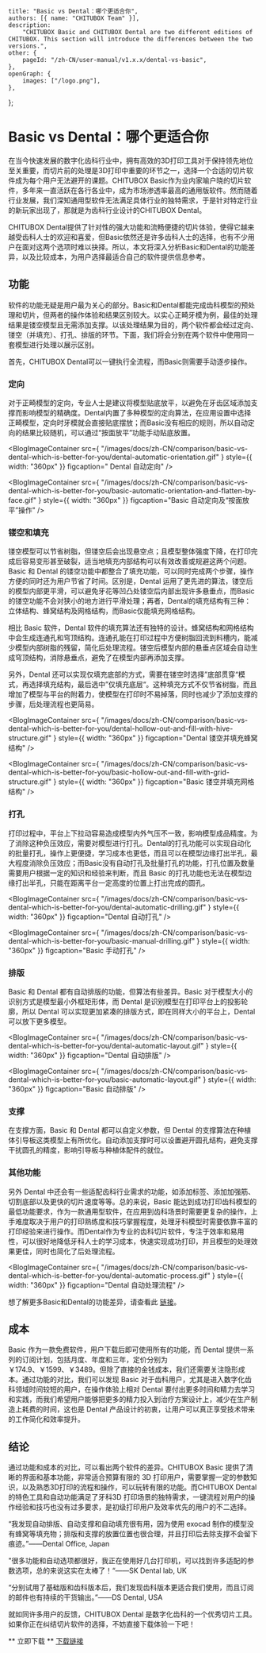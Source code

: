 	title: "Basic vs Dental：哪个更适合你",
	authors: [{ name: "CHITUBOX Team" }],
	description:
		"CHITUBOX Basic and CHITUBOX Dental are two different editions of CHITUBOX. This section will introduce the differences between the two versions.",
	other: {
		pageId: "/zh-CN/user-manual/v1.x.x/dental-vs-basic",
	},
	openGraph: {
		images: ["/logo.png"],
	},
};

# Basic vs Dental：哪个更适合你

在当今快速发展的数字化齿科行业中，拥有高效的3D打印工具对于保持领先地位至关重要，而切片前的处理是3D打印中重要的环节之一，选择一个合适的切片软件成为每个用户无法避开的课题。CHITUBOX Basic作为业内家喻户晓的切片软件，多年来一直活跃在各行各业中，成为市场渗透率最高的通用版软件。然而随着行业发展，我们深知通用型软件无法满足具体行业的独特需求，于是针对特定行业的新玩家出现了，那就是为齿科行业设计的CHITUBOX Dental。

CHITUBOX Dental提供了针对性的强大功能和流畅便捷的切片体验，使得它越来越受齿科人士的欢迎和喜爱，但Basic依然还是许多齿科人士的选择，也有不少用户在面对这两个选项时难以抉择。所以，本文将深入分析Basic和Dental的功能差异，以及比较成本，为用户选择最适合自己的软件提供信息参考。

## 功能
软件的功能无疑是用户最为关心的部分。Basic和Dental都能完成齿科模型的预处理和切片，但两者的操作体验和结果区别较大。以实心正畸牙模为例，最佳的处理结果是镂空模型且无需添加支撑。以该处理结果为目的，两个软件都会经过定向、镂空（并填充）、打孔、排版的环节。下面，我们将会分别在两个软件中使用同一套模型进行处理以展示区别。

首先，CHITUBOX Dental可以一键执行全流程，而Basic则需要手动逐步操作。
 
### 定向

对于正畸模型的定向，专业人士是建议将模型贴底放平，以避免在牙齿区域添加支撑而影响模型的精确度。Dental内置了多种模型的定向算法，在应用设置中选择正畸模型，定向时牙模就会直接贴底摆放；而Basic没有相应的规则，所以自动定向的结果比较随机，可以通过“按面放平”功能手动贴底放置。


<BlogImageContainer
	src={
    		"/images/docs/zh-CN/comparison/basic-vs-dental-which-is-better-for-you/dental-automatic-orientation.gif"
	}
	style={{ width: "360px" }}
	figcaption=" Dental 自动定向"
/>

<BlogImageContainer
	src={
    		"/images/docs/zh-CN/comparison/basic-vs-dental-which-is-better-for-you/basic-automatic-orientation-and-flatten-by-face.gif"
	}
	style={{ width: "360px" }}
	figcaption="Basic 自动定向及“按面放平”操作"
/>
### 镂空和填充

镂空模型可以节省树脂，但镂空后会出现悬空点；且模型整体强度下降，在打印完成后容易变形甚至破裂，适当地填充内部结构可以有效改善或规避这两个问题。
Basic 和 Dental 的镂空功能中都整合了填充功能，可以同时完成两个步骤，操作方便的同时还为用户节省了时间。区别是，Dental 运用了更先进的算法，镂空后的模型内部更平滑，可以避免牙花等凹凸处镂空后内部出现许多悬垂点，而Basic的镂空功能不会对狭小的地方进行平滑处理；再者，Dental的填充结构有三种：立体结构、蜂窝结构及网格结构，而Basic仅能填充网格结构。

相比 Basic 软件，Dental 软件的填充算法还有独特的设计。蜂窝结构和网格结构中会生成连通孔和穹顶结构。连通孔能在打印过程中方便树脂回流到料槽内，能减少模型内部树脂的残留，简化后处理流程。镂空后模型内部的悬垂点区域会自动生成穹顶结构，消除悬垂点，避免了在模型内部再添加支撑。

另外，Dental 还可以实现仅填充底部的方式，需要在镂空时选择”底部贯穿“模式，再选择填充结构，最后选中”仅填充底层“。这种填充方式不仅节省树脂，而且增加了模型与平台的附着力，使模型在打印时不易掉落，同时也减少了添加支撑的步骤，后处理流程也更简易。

<BlogImageContainer
	src={
    		"/images/docs/zh-CN/comparison/basic-vs-dental-which-is-better-for-you/dental-hollow-out-and-fill-with-hive-structure.gif"
	}
	style={{ width: "360px" }}
	figcaption="Dental 镂空并填充蜂窝结构"
/>

<BlogImageContainer
	src={
    		"/images/docs/zh-CN/comparison/basic-vs-dental-which-is-better-for-you/basic-hollow-out-and-fill-with-grid-structure.gif"
	}
	style={{ width: "360px" }}
	figcaption="Basic 镂空并填充网格结构"
/>

### 打孔

打印过程中，平台上下拉动容易造成模型内外气压不一致，影响模型成品精度。为了消除这种负压效应，需要对模型进行打孔。Dental的打孔功能可以实现自动化的批量打孔，操作上更便捷，学习成本也更低，而且可以在模型边缘打出半孔，最大程度消除负压效应；而Basic没有自动打孔及批量打孔的功能，打孔位置及数量需要用户根据一定的知识和经验来判断，而且 Basic 的打孔功能也无法在模型边缘打出半孔，只能在距离平台一定高度的位置上打出完成的圆孔。


<BlogImageContainer
	src={
    		"/images/docs/zh-CN/comparison/basic-vs-dental-which-is-better-for-you/dental-automatic-drilling.gif"
	}
	style={{ width: "360px" }}
	figcaption="Dental 自动打孔"
/>

<BlogImageContainer
	src={
    		"/images/docs/zh-CN/comparison/basic-vs-dental-which-is-better-for-you/basic-manual-drilling.gif"
	}
	style={{ width: "360px" }}
	figcaption="Basic 手动打孔"
/>

### 排版

Basic 和 Dental 都有自动排版的功能，但算法有些差异。Basic 对于模型大小的识别方式是模型最小外框矩形体，而 Dental 是识别模型在打印平台上的投影轮廓，所以 Dental 可以实现更加紧凑的排版方式，即在同样大小的平台上，Dental 可以放下更多模型。

<BlogImageContainer
	src={
    		"/images/docs/zh-CN/comparison/basic-vs-dental-which-is-better-for-you/dental-automatic-layout.gif"
	}
	style={{ width: "360px" }}
	figcaption="Dental 自动排版"
/>

<BlogImageContainer
	src={
    		"/images/docs/zh-CN/comparison/basic-vs-dental-which-is-better-for-you/basic-automatic-layout.gif"
	}
	style={{ width: "360px" }}
	figcaption="Basic 自动排版"
/>

### 支撑

在支撑方面，Basic 和 Dental 都可以自定义参数，但 Dental 的支撑算法在种植体引导板这类模型上有所优化。自动添加支撑时可以设置避开圆孔结构，避免支撑干扰圆孔的精度，影响引导板与种植体配件的就位。


### 其他功能

另外 Dental 中还会有一些适配齿科行业需求的功能，如添加标签、添加加强筋、切割底部以及更快的切片速度等等。总的来说，Basic 能达到成功打印齿科模型的最低功能要求，作为一款通用型软件，在应用到齿科场景时需要更复杂的操作，上手难度取决于用户的打印熟练度和技巧掌握程度，处理牙科模型时需要依靠丰富的打印经验来进行操作。而Dental作为专业的齿科切片软件，专注于效率和易用性，可以很好地降低牙科人士的学习成本，快速实现成功打印，并且模型的处理效果更佳，同时也简化了后处理流程。


<BlogImageContainer
	src={
    		"/images/docs/zh-CN/comparison/basic-vs-dental-which-is-better-for-you/dental-automatic-process.gif"
	}
	style={{ width: "360px" }}
	figcaption="Dental 自动处理流程"
/>

想了解更多Basic和Dental的功能差异，请查看此 [链接](https://manual.dental.chitubox.com/zh-CN/user-manual/latest/basic-vs-dental)。

## 成本

Basic 作为一款免费软件，用户下载后即可使用所有的功能，而 Dental 提供一系列的订阅计划，包括月度、年度和三年，定价分别为￥174.9、￥1599、￥3489。但除了直接的金钱成本，我们还需要关注隐形成本。通过功能的对比，我们可以发现 Basic 对于齿科用户，尤其是进入数字化齿科领域时间较短的用户，在操作体验上相对 Dental 要付出更多时间和精力去学习和实践，而我们希望用户能够把更多的精力投入到治疗方案设计上，减少在生产制造上耗费的时间，这也是 Dental 产品设计的初衷，让用户可以真正享受技术带来的工作简化和效率提升。

 
## 结论

通过功能和成本的对比，可以看出两个软件的差异。CHITUBOX Basic 提供了清晰的界面和基本功能，非常适合预算有限的 3D 打印用户，需要掌握一定的参数知识，以及熟悉3D打印的流程和操作，可以玩转有限的功能。而CHITUBOX Dental的特色工具和自动功能满足了牙科3D 打印场景的独特需求，一键流程对用户的操作经验和技巧也没有过多要求，是初级打印用户及效率优先的用户的不二选择。
 
“我发现自动排版、自动支撑和自动填充很有用，因为使用 exocad 制作的模型没有蜂窝等填充物；排版和支撑的放置位置也很合理，并且打印后去除支撑不会留下痕迹。”——Dental Office, Japan

"很多功能和自动选项都很好，我正在使用好几台打印机，可以找到许多适配的参数选项，总的来说这实在太棒了！“——SK Dental lab, UK

“分别试用了基础版和齿科版本后，我们发现齿科版本更适合我们使用，而且订阅的邮件也有持续的干货输出。”——DS Dental, USA
 
就如同许多用户的反馈，CHITUBOX Dental 是数字化齿科的一个优秀切片工具。如果你正在纠结切片软件的选择，不妨直接下载体验一下吧！


** 立即下载 **
[下载链接](https://dental.chitubox.com/zh-Hans/download)

